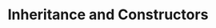 ---
id: "q_jv1075"
questionType: "TRUE_FALSE"
title: "Inheritance and Constructors"
statement: "Constructors are inherited from a superclass in Java."
difficulty: "MEDIUM"
category: "Java"
correctAnswer: false
explanation: "Constructors are never inherited, but a subclass can call a superclass constructor using 'super()'."
---